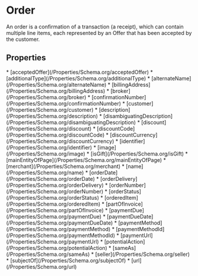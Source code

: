   
# Order

An order is a confirmation of a transaction (a receipt), which can contain multiple line items, each represented by an Offer that has been accepted by the customer.

## Properties

<Grid>
* [acceptedOffer](/Properties/Schema.org/acceptedOffer)
* [additionalType](/Properties/Schema.org/additionalType)
* [alternateName](/Properties/Schema.org/alternateName)
* [billingAddress](/Properties/Schema.org/billingAddress)
* [broker](/Properties/Schema.org/broker)
* [confirmationNumber](/Properties/Schema.org/confirmationNumber)
* [customer](/Properties/Schema.org/customer)
* [description](/Properties/Schema.org/description)
* [disambiguatingDescription](/Properties/Schema.org/disambiguatingDescription)
* [discount](/Properties/Schema.org/discount)
* [discountCode](/Properties/Schema.org/discountCode)
* [discountCurrency](/Properties/Schema.org/discountCurrency)
* [identifier](/Properties/Schema.org/identifier)
* [image](/Properties/Schema.org/image)
* [isGift](/Properties/Schema.org/isGift)
* [mainEntityOfPage](/Properties/Schema.org/mainEntityOfPage)
* [merchant](/Properties/Schema.org/merchant)
* [name](/Properties/Schema.org/name)
* [orderDate](/Properties/Schema.org/orderDate)
* [orderDelivery](/Properties/Schema.org/orderDelivery)
* [orderNumber](/Properties/Schema.org/orderNumber)
* [orderStatus](/Properties/Schema.org/orderStatus)
* [orderedItem](/Properties/Schema.org/orderedItem)
* [partOfInvoice](/Properties/Schema.org/partOfInvoice)
* [paymentDue](/Properties/Schema.org/paymentDue)
* [paymentDueDate](/Properties/Schema.org/paymentDueDate)
* [paymentMethod](/Properties/Schema.org/paymentMethod)
* [paymentMethodId](/Properties/Schema.org/paymentMethodId)
* [paymentUrl](/Properties/Schema.org/paymentUrl)
* [potentialAction](/Properties/Schema.org/potentialAction)
* [sameAs](/Properties/Schema.org/sameAs)
* [seller](/Properties/Schema.org/seller)
* [subjectOf](/Properties/Schema.org/subjectOf)
* [url](/Properties/Schema.org/url)
</Grid>


